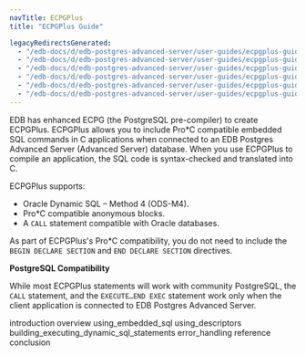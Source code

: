 ```yaml
---
navTitle: ECPGPlus
title: "ECPGPlus Guide"

legacyRedirectsGenerated:
  - "/edb-docs/d/edb-postgres-advanced-server/user-guides/ecpgplus-guide/13/index.html"
  - "/edb-docs/d/edb-postgres-advanced-server/user-guides/ecpgplus-guide/latest/index.html"
  - "/edb-docs/d/edb-postgres-advanced-server/user-guides/ecpgplus-guide/13/conclusion.html"
  - "/edb-docs/d/edb-postgres-advanced-server/user-guides/ecpgplus-guide/latest/conclusion.html"
  - "/edb-docs/d/edb-postgres-advanced-server/user-guides/ecpgplus-guide/13/introduction.html"
  - "/edb-docs/d/edb-postgres-advanced-server/user-guides/ecpgplus-guide/latest/introduction.html"
---
```


EDB has enhanced ECPG (the PostgreSQL pre-compiler) to create ECPGPlus. ECPGPlus allows you to include Pro\*C compatible embedded SQL commands in C applications when connected to an EDB Postgres Advanced Server (Advanced Server) database. When you use ECPGPlus to compile an application, the SQL code is syntax-checked and translated into C.

ECPGPlus supports:

-   Oracle Dynamic SQL – Method 4 (ODS-M4).
-   Pro\*C compatible anonymous blocks.
-   A `CALL` statement compatible with Oracle databases.

As part of ECPGPlus's Pro\*C compatibility, you do not need to include the `BEGIN DECLARE SECTION` and `END DECLARE SECTION` directives.

**PostgreSQL Compatibility**

While most ECPGPlus statements will work with community PostgreSQL, the `CALL` statement, and the `EXECUTE…END EXEC` statement work only when the client application is connected to EDB Postgres Advanced Server.

<div class="toctree" maxdepth="4">

introduction overview using_embedded_sql using_descriptors building_executing_dynamic_sql_statements error_handling reference conclusion

</div>
